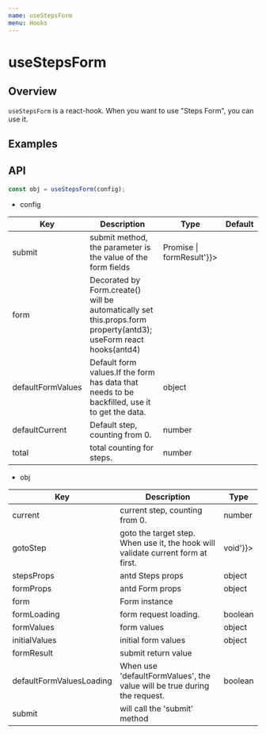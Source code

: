 ```yaml
---
name: useStepsForm
menu: Hooks
---
```




# useStepsForm


## Overview

`useStepsForm` is a react-hook. When you want to use "Steps Form", you can use it.

## Examples

<Example name="sunflower-antd-steps-form/Example1" />

## API

```jsx
const obj = useStepsForm(config);
```

- config

<table>
  <thead>
    <tr>
      <th>Key</th>
      <th>Description</th>
      <th>Type</th>
      <th>Default</th>
    </tr>
  </thead>
  <tbody>
    <tr>
      <td>submit</td>
      <td>submit method, the parameter is the value of the form fields</td>
      <td dangerouslySetInnerHTML={{__html: '(formValues) => Promise<formResult> | formResult'}}></td>
      <td></td>
    </tr>
    <tr>
      <td>form</td>
      <td>Decorated by Form.create() will be automatically set this.props.form property(antd3); useForm react hooks(antd4)</td>
      <td></td>
      <td></td>
    </tr>
    <tr>
      <td>defaultFormValues</td>
      <td>Default form values.If the form has data that needs to be backfilled, use it to get the data.</td>
      <td>object</td>
      <td dangerouslySetInnerHTML={{__html: '{}'}}></td>
    </tr>
    <tr>
      <td>defaultCurrent</td>
      <td>Default step, counting from 0.</td>
      <td>number</td>
      <td dangerouslySetInnerHTML={{__html: '0'}}></td>
    </tr>
    <tr>
      <td>total</td>
      <td>total counting for steps.</td>
      <td>number</td>
      <td></td>
    </tr>
  </tbody>
</table>




- obj

<table>
  <thead>
    <tr>
      <th>Key</th>
      <th>Description</th>
      <th>Type</th>
    </tr>
  </thead>
  <tbody>
    <tr>
      <td>current</td>
      <td>current step, counting from 0.</td>
      <td>number</td>
    </tr>
    <tr>
      <td>gotoStep</td>
      <td>goto the target step. When use it, the hook will validate current form at first.</td>
      <td dangerouslySetInnerHTML={{__html: '(step: number) => void'}}></td>
    </tr>
    <tr>
      <td>stepsProps</td>
      <td>antd Steps props</td>
      <td>object</td>
    </tr>
    <tr>
      <td>formProps</td>
      <td>antd Form props</td>
      <td>object</td>
    </tr>
    <tr>
      <td>form</td>
      <td>Form instance</td>
      <td></td>
    </tr>
    <tr>
      <td>formLoading</td>
      <td>form request loading.</td>
      <td>boolean</td>
    </tr>
    <tr>
      <td>formValues</td>
      <td>form values</td>
      <td>object</td>
    </tr>
    <tr>
      <td>initialValues</td>
      <td>initial form values</td>
      <td>object</td>
    </tr>
    <tr>
      <td>formResult</td>
      <td>submit return value</td>
      <td></td>
    </tr>
    <tr>
      <td>defaultFormValuesLoading</td>
      <td>When use 'defaultFormValues', the value will be true during the request.</td>
      <td>boolean</td>
    </tr>
    <tr>
      <td>submit</td>
      <td>will call the 'submit' method</td>
      <td></td>
    </tr>
  </tbody>
</table>
